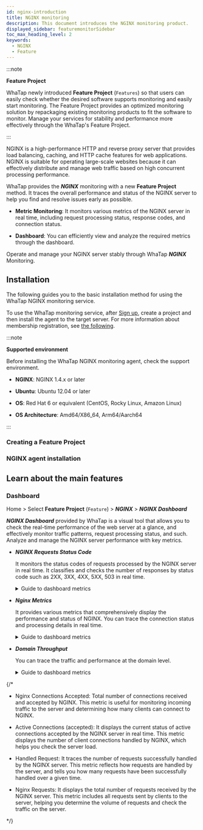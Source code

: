 ```yaml
---
id: nginx-introduction
title: NGINX monitoring
description: This document introduces the NGINX monitoring product.
displayed_sidebar: featuremonitorSidebar
toc_max_heading_level: 2
keywords:
  - NGINX
  - Feature
---
```



:::note

**Feature Project**<ScrollToLink anchor='feature-project' />

WhaTap newly introduced **Feature Project** (<code class='Features'>Features</code>) so that users can easily check whether the desired software supports monitoring and easily start monitoring. The Feature Project provides an optimized monitoring solution by repackaging existing monitoring products to fit the software to monitor. Manage your services for stability and performance more effectively through the WhaTap's Feature Project. 

:::

NGINX is a high-performance HTTP and reverse proxy server that provides load balancing, caching, and HTTP cache features for web applications. NGINX is suitable for operating large-scale websites because it can effectively distribute and manage web traffic based on high concurrent processing performance.

WhaTap provides the ***NGINX*** monitoring with a new **Feature Project** method. It traces the overall performance and status of the NGINX server to help you find and resolve issues early as possible.

- **Metric Monitoring**: It monitors various metrics of the NGINX server in real time, including request processing status, response codes, and connection status.

- **Dashboard**: You can efficiently view and analyze the required metrics through the dashboard.

Operate and manage your NGINX server stably through WhaTap ***NGINX*** Monitoring.

## Installation

The following guides you to the basic installation method for using the WhaTap NGINX monitoring service. 

To use the WhaTap monitoring service, after [Sign up](https://www.whatap.io/en/signup/), create a project and then install the agent to the target server. For more information about membership registration, see [the following](../account/account-manage). 

:::note 

**Supported environment**<ScrollToLink anchor='NGINX-supported-env' />

Before installing the WhaTap NGINX monitoring agent, check the support environment. 

- **NGINX**: NGINX 1.4.x or later

- **Ubuntu**: Ubuntu 12.04 or later

- **OS**: Red Hat 6 or equivalent (CentOS, Rocky Linux, Amazon Linux)

- **OS Architecture**: Amd64/X86_64, Arm64/Aarch64

:::

### Creating a Feature Project


<CreateFeature />

### NGINX agent installation

<InstallFeature name='NGINX agent Installation' />

## Learn about the main features

### Dashboard

Home > Select **Feature Project** (<code class='Features'>Feature</code>) > ***NGINX*** > ***NGINX Dashboard***

***NGINX Dashboard*** provided by WhaTap is a visual tool that allows you to check the real-time performance of the web server at a glance, and effectively monitor traffic patterns, request processing status, and such. Analyze and manage the NGINX server performance with key metrics.

- ***NGINX Requests Status Code***

  It monitors the status codes of requests processed by the NGINX server in real time. It classifies and checks the number of responses by status code such as 2XX, 3XX, 4XX, 5XX, 503 in real time.

  <details>
  <summary>Guide to dashboard metrics</summary>

  <HttpStatus />

  </details>

- ***Nginx Metrics***

  It provides various metrics that comprehensively display the performance and status of NGINX. You can trace the connection status and processing details in real time.

  <details>
  <summary>Guide to dashboard metrics</summary>

  - ***NGINX Connections Accepted***: It displays the number of connections allowed by the NGINX server. 

  - ***NGINX Writing***: It traces the numbers of connections that write responses to clients. 

  - ***Active Connections(accepted)***: It displays the number of client connections handled by the NGINX server. 

  - ***Waiting***: It displays connections waiting in keep-alive status. 

  - ***Handled Request***: It displays the number of requests successfully handled by the NGIMX server. 

  - ***NGINX Requests***: It traces the total number of requests received by the NGIMX server in real time.

  - ***NGINX Reading***: It displays the number of connections that are reading the request data from clients. 

  </details>

- ***Domain Throughput***

  You can trace the traffic and performance at the domain level. 

  <details>
  <summary>Guide to dashboard metrics</summary>

  - ***Response Bytes SUM***: It displays the total bytes transmitted in the response. You can monitor the total traffic handled by the server.

  - ***Latency Average***: It displays the average response delay time. It is an important metric to evaluate the response speed of the server.

  </details>

{/* 

- Nginx Connections Accepted: Total number of connections received and accepted by NGINX. This metric is useful for monitoring incoming traffic to the server and determining how many clients can connect to NGINX.

- Active Connections (accepted): It displays the current status of active connections accepted by the NGINX server in real time. This metric displays the number of client connections handled by NGINX, which helps you check the server load.

- Handled Request: It traces the number of requests successfully handled by the NGINX server. This metric reflects how requests are handled by the server, and tells you how many requests have been successfully handled over a given time.

- Nginx Requests: It displays the total number of requests received by the NGINX server. This metric includes all requests sent by clients to the server, helping you determine the volume of requests and check the traffic on the server. 

*/}
